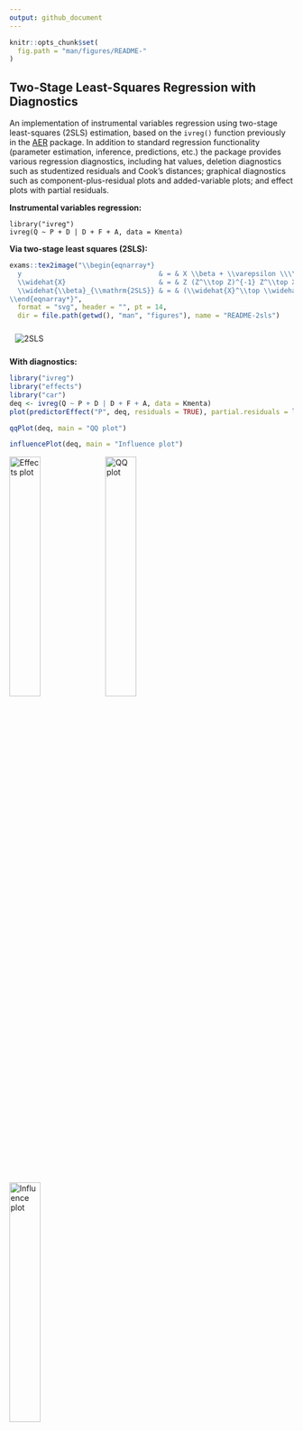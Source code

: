 ```yaml
---
output: github_document
---
```


<!-- README.md is generated from README.Rmd. Please edit that file and run rmarkdown::render("README.Rmd") -->

```r
knitr::opts_chunk$set(
  fig.path = "man/figures/README-"
)
```

## Two-Stage Least-Squares Regression with Diagnostics

An implementation of instrumental variables regression using two-stage least-squares
(2SLS) estimation, based on the `ivreg()` function previously in the
[AER](https://CRAN.R-project.org/package=AER) package. In addition to standard regression
functionality (parameter estimation, inference, predictions, etc.) the package provides
various regression diagnostics, including hat values, deletion diagnostics such as
studentized residuals and Cook's distances; graphical diagnostics such as
component-plus-residual plots and added-variable plots; and effect plots with partial
residuals.


**Instrumental variables regression:**

```
library("ivreg")
ivreg(Q ~ P + D | D + F + A, data = Kmenta)
```


**Via two-stage least squares (2SLS):**

```r
exams::tex2image("\\begin{eqnarray*}
  y                                  & = & X \\beta + \\varepsilon \\\\
  \\widehat{X}                       & = & Z (Z^\\top Z)^{-1} Z^\\top X \\\\
  \\widehat{\\beta}_{\\mathrm{2SLS}} & = & (\\widehat{X}^\\top \\widehat{X}) \\widehat{X}^\\top y
\\end{eqnarray*}",
  format = "svg", header = "", pt = 14,
  dir = file.path(getwd(), "man", "figures"), name = "README-2sls")
```

<img alt="2SLS" src="man/figures/README-2sls.svg" style="border:10px solid transparent">


**With diagnostics:**

```r
library("ivreg")
library("effects")
library("car")
deq <- ivreg(Q ~ P + D | D + F + A, data = Kmenta)
plot(predictorEffect("P", deq, residuals = TRUE), partial.residuals = list(span = 1))
```

```r
qqPlot(deq, main = "QQ plot")
```

```r
influencePlot(deq, main = "Influence plot")
```

<img alt="Effects plot" src="man/figures/README-effects-1.png" width="33%">
<img alt="QQ plot" src="man/figures/README-qqplot-1.png" width="33%">
<img alt="Influence plot" src="man/figures/README-influenceplot-1.png" width="33%">
